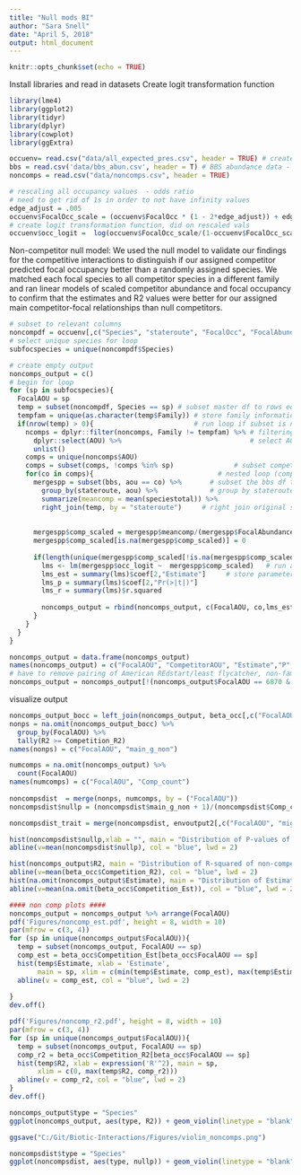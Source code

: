 ```yaml
---
title: "Null mods BI"
author: "Sara Snell"
date: "April 5, 2018"
output: html_document
---
```


```r
knitr::opts_chunk$set(echo = TRUE)
```

Install libraries and read in datasets
Create logit transformation function
```r
library(lme4)
library(ggplot2)
library(tidyr)
library(dplyr)
library(cowplot)
library(ggExtra)

occuenv= read.csv("data/all_expected_pres.csv", header = TRUE) # created in data cleaning script
bbs = read.csv('data/bbs_abun.csv', header = T) # BBS abundance data - from Hurlbert Lab 
noncomps = read.csv("data/noncomps.csv", header = TRUE) 

# rescaling all occupancy values  - odds ratio
# need to get rid of 1s in order to not have infinity values 
edge_adjust = .005 
occuenv$FocalOcc_scale = (occuenv$FocalOcc * (1 - 2*edge_adjust)) + edge_adjust
# create logit transformation function, did on rescaled vals
occuenv$occ_logit =  log(occuenv$FocalOcc_scale/(1-occuenv$FocalOcc_scale)) 
```

Non-competitor null model: 
We used the null model to validate our findings for the competitive interactions to distinguish if our assigned competitor predicted focal occupancy better than a randomly assigned species. We matched each focal species to all competitor species in a different family and ran linear models of scaled competitor abundance and focal occupancy to confirm that the estimates and R2 values were better for our assigned main competitor-focal relationships than null competitors. 
```r
# subset to relevant columns
noncompdf = occuenv[,c("Species", "stateroute", "FocalOcc", "FocalAbundance", "Family", "FocalOcc_scale", "occ_logit")]
# select unique species for loop
subfocspecies = unique(noncompdf$Species)

# create empty output
noncomps_output = c()
# begin for loop
for (sp in subfocspecies){
  FocalAOU = sp
  temp = subset(noncompdf, Species == sp) # subset master df to rows equal to sp (single species)
  tempfam = unique(as.character(temp$Family)) # store family information for sp
  if(nrow(temp) > 0){                         # run loop if subset is not equal to 0
    ncomps = dplyr::filter(noncomps, Family != tempfam) %>% # filtering master df to species whose family is not sp family
      dplyr::select(AOU) %>%                                # select AOU of those species and store as a vector
      unlist()
    comps = unique(noncomps$AOU)
    comps = subset(comps, !comps %in% sp)               # subset competitors, select competitors that are no sp's competitors
    for(co in comps){                               # nested loop (competitors)
      mergespp = subset(bbs, aou == co) %>%       # subset the bbs df to the competitor == co
        group_by(stateroute, aou) %>%             # group by stateroute and aou and get the mean abundance at each route
        summarize(meancomp = mean(speciestotal)) %>%  
        right_join(temp, by = "stateroute")     # right join original subset "temp" df
    
      
      mergespp$comp_scaled = mergespp$meancomp/(mergespp$FocalAbundance + mergespp$meancomp) # Create scaled competitor column = main comp abundance/(focal abundance + main comp abundance) 
      mergespp$comp_scaled[is.na(mergespp$comp_scaled)] = 0
      
      if(length(unique(mergespp$comp_scaled[!is.na(mergespp$comp_scaled)])) > 2){ # if length excluding na > 2
        lms <- lm(mergespp$occ_logit ~  mergespp$comp_scaled)   # run a simple lm between occupancy and scaled abundance
        lms_est = summary(lms)$coef[2,"Estimate"]     # store parameters
        lms_p = summary(lms)$coef[2,"Pr(>|t|)"]
        lms_r = summary(lms)$r.squared
        
        noncomps_output = rbind(noncomps_output, c(FocalAOU, co,lms_est, lms_p, lms_r)) # save output
      }
    }
  }
}         

noncomps_output = data.frame(noncomps_output)
names(noncomps_output) = c("FocalAOU", "CompetitorAOU", "Estimate","P", "R2")
# have to remove pairing of American REdstart/least flycatcher, non-familial pairing based on lit
noncomps_output = noncomps_output[!(noncomps_output$FocalAOU == 6870 & noncomps_output$CompetitorAOU == 4670),]

```

visualize output
```r
noncomps_output_bocc = left_join(noncomps_output, beta_occ[,c("FocalAOU", "Competition_R2", "Competition_Est")], by = "FocalAOU")
nonps = na.omit(noncomps_output_bocc) %>% 
  group_by(FocalAOU) %>%
  tally(R2 >= Competition_R2)
names(nonps) = c("FocalAOU", "main_g_non")

numcomps = na.omit(noncomps_output) %>% 
  count(FocalAOU)
names(numcomps) = c("FocalAOU", "Comp_count")
  
noncompsdist  = merge(nonps, numcomps, by = ("FocalAOU"))
noncompsdist$nullp = (noncompsdist$main_g_non + 1)/(noncompsdist$Comp_count + 1)

noncompsdist_trait = merge(noncompsdist, envoutput2[,c("FocalAOU", "migclass", "Trophic.Group")], by = "FocalAOU")

hist(noncompsdist$nullp,xlab = "", main = "Distribution of P-values of non-competitors")
abline(v=mean(noncompsdist$nullp), col = "blue", lwd = 2)

hist(noncomps_output$R2, main = "Distribution of R-squared of non-competitors", xlab = expression('R'^2))
abline(v=mean(beta_occ$Competition_R2), col = "blue", lwd = 2)
hist(na.omit(noncomps_output$Estimate), main = "Distribution of Estimates of non-competitors", xlab = 'Estimate', xlim = c(-40, 40))
abline(v=mean(na.omit(beta_occ$Competition_Est)), col = "blue", lwd = 2)

#### non comp plots ####
noncomps_output = noncomps_output %>% arrange(FocalAOU)
pdf('Figures/noncomp_est.pdf', height = 8, width = 10)
par(mfrow = c(3, 4))
for (sp in unique(noncomps_output$FocalAOU)){
  temp = subset(noncomps_output, FocalAOU == sp) 
  comp_est = beta_occ$Competition_Est[beta_occ$FocalAOU == sp]
  hist(temp$Estimate, xlab = 'Estimate', 
       main = sp, xlim = c(min(temp$Estimate, comp_est), max(temp$Estimate, comp_est)))
  abline(v = comp_est, col = "blue", lwd = 2)
  
}
dev.off()

pdf('Figures/noncomp_r2.pdf', height = 8, width = 10)
par(mfrow = c(3, 4))
for (sp in unique(noncomps_output$FocalAOU)){
  temp = subset(noncomps_output, FocalAOU == sp) 
  comp_r2 = beta_occ$Competition_R2[beta_occ$FocalAOU == sp]
  hist(temp$R2, xlab = expression('R'^2), main = sp,
       xlim = c(0, max(temp$R2, comp_r2)))
  abline(v = comp_r2, col = "blue", lwd = 2)
}
dev.off()

noncomps_output$type = "Species"
ggplot(noncomps_output, aes(type, R2)) + geom_violin(linetype = "blank", aes(fill = factor(noncomps_output$type))) + xlab("Total Variance") + ylab("R2")+ theme_bw()+theme(axis.title.x=element_text(size=30),axis.title.y=element_text(size=30)) + theme(axis.line=element_blank(),axis.text.x=element_blank(),axis.ticks=element_blank(), axis.text.y=element_text(size=25),legend.title=element_blank(), legend.text=element_blank()) 

ggsave("C:/Git/Biotic-Interactions/Figures/violin_noncomps.png")

noncompsdist$type = "Species"
ggplot(noncompsdist, aes(type, nullp)) + geom_violin(linetype = "blank", aes(fill = factor(noncompsdist$type))) + xlab("Total Variance") + ylab("P-val")+ theme_bw()+theme(axis.title.x=element_text(size=30),axis.title.y=element_text(size=30)) + theme(axis.line=element_blank(),axis.text.x=element_blank(),axis.ticks=element_blank(), axis.text.y=element_text(size=25),legend.title=element_blank(), legend.text=element_blank()) 
```